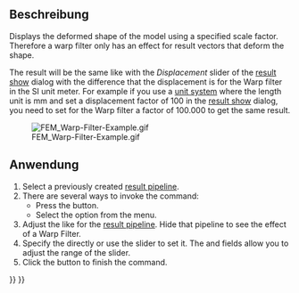 <languages/>

{{Docnav/de
|[[FEM_PostBranchFilter/de|NachbereitungFilterVerzweigen]]
|[[FEM_PostFilterClipScalar/de|NachbereitungFilterSkalarerBeschnitt]]
|[[FEM_Workbench/de|FEM]]
|IconL=FEM_PostBranchFilter.svg
|IconR=FEM_PostFilterClipScalar.svg
|IconC=Workbench_FEM.svg
}}

{{GuiCommand/de
|Name=FEM PostFilterWarp
|Name/de=FEM NachbereitungFilterVerformung
|MenuLocation=Ergebnisse → Verformungsfilter
|Workbenches=[[FEM_Workbench/de|FEM]]
|SeeAlso=[[FEM_PostPipelineFromResult/de|FEM NachbereitungPipelineVonErgebnis]], [[FEM_tutorial/de|FEM Anleitung]]
}}

<span id="Description"></span>
==Beschreibung==

Displays the deformed shape of the model using a specified scale factor. Therefore a warp filter only has an effect for result vectors that deform the shape.

The result will be the same like with the ''Displacement'' slider of the [[FEM_ResultShow|result show]] dialog with the difference that the displacement is for the Warp filter in the SI unit meter. For example if you use a [[Preferences_Editor#Units|unit system]] where the length unit is mm and set a displacement factor of 100 in the [[FEM_ResultShow|result show]] dialog, you need to set for the Warp filter a factor of 100.000 to get the same result.

[[File:FEM_Warp-Filter-Example.gif]]

{{Caption|A warp filter of the displacement of a beam clamped on one side.}}

<span id="Usage"></span>
==Anwendung==

# Select a previously created [[FEM_PostPipelineFromResult|result pipeline]].
# There are several ways to invoke the command:
#* Press the {{Button|[[Image:FEM_PostFilterWarp.svg|16px]] [[FEM_PostFilterWarp|Warp Filter]]}} button.
#* Select the {{MenuCommand|Results → [[Image:FEM_PostFilterWarp.svg|16px]] Warp Filter}} option from the menu.
# Adjust the {{MenuCommand|Result display options}} like for the [[FEM_PostPipelineFromResult|result pipeline]]. Hide that pipeline to see the effect of a Warp Filter.
# Specify the {{MenuCommand|Warp factor}} directly or use the slider to set it. The {{MenuCommand|Min warp}} and {{MenuCommand|Max warp}} fields allow you to adjust the range of the slider.
# Click the {{Button|OK}} button to finish the command.


{{Docnav/de
|[[FEM_PostBranchFilter/de|NachbereitungFilterVerzweigen]]
|[[FEM_PostFilterClipScalar/de|NachbereitungFilterSkalarerBeschnitt]]
|[[FEM_Workbench/de|FEM]]
|IconL=FEM_PostBranchFilter.svg
|IconR=FEM_PostFilterClipScalar.svg
|IconC=Workbench_FEM.svg
}}

{{FEM Tools navi{{#translation:}}}}
{{Userdocnavi{{#translation:}}}}
{{clear}}